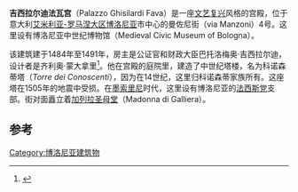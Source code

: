 {{Infobox building
| building_name = 吉西拉尔迪法瓦宫
| image = Museo civico medievale (Bologna), cortile 01.JPG
| caption = 
| image_size = 200px
| location = 意大利[[艾米利亚-罗马涅大区|艾米利亚-罗马涅大区]][[博洛尼亚|博洛尼亚]]
| coordinates = {{Coord|44.49645|11.34206|display=inline,title|type:landmark_region:IT|format=dms}}
| architect = 齐利奥·蒙大拿里
| building_type = 宫殿
| architectural_style = [[文艺复兴|文艺复兴]]
| groundbreaking_date = 1484
| completion_date     = 1491
}}
'''吉西拉尔迪法瓦宫'''（Palazzo Ghisilardi Fava）是一座[[文艺复兴|文艺复兴]]风格的宫殿，位于意大利[[艾米利亚-罗马涅大区|艾米利亚-罗马涅大区]][[博洛尼亚|博洛尼亚]]市中心的曼佐尼街（via Manzoni）4号。这里设有博洛尼亚中世纪博物馆（Medieval Civic Museum of Bologna）。

该建筑建于1484年至1491年，房主是公证官和财政大臣巴托洛梅奥·吉西拉尔迪，设计者是齐利奥·蒙大拿里<ref>{{Cite web |url=http://www.comune.bologna.it/iperbole/MuseiCivici/museicivici2000ita/collezionicomunali/presentazione1.htm |title=Website of Civic Museum |accessdate=2020-08-21 |archive-date=2008-07-09 |archive-url=https://web.archive.org/web/20080709175233/http://www.comune.bologna.it/iperbole/MuseiCivici/museicivici2000ita/collezionicomunali/presentazione1.htm |dead-url=yes }}</ref>。他在宫殿的庭院里，建造了中世纪塔楼，名为科诺森蒂塔（''Torre dei Conoscenti''），因为在14世纪，这里归科诺森蒂家族所有。这座塔在1505年的地震中受损。在[[墨索里尼|墨索里尼]]时代，这里设有博洛尼亚的[[法西斯党|法西斯党]]支部。街对面矗立着[[加列拉圣母堂_(博洛尼亚)|加列拉圣母堂]]（Madonna di Galliera）。

==参考==
{{reflist}}
[[Category:博洛尼亚建筑物|Category:博洛尼亚建筑物]]